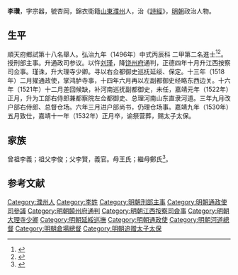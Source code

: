 {{明清人物信息框
| 姓名 = 李瓚
| 原名 =
| 圖片名稱= 
| 圖片大小 =
| 圖片說明 = 
| 最高職務 = 总督仓场户部尚书
| 國家 = 大明 
| 爵位 =
| 籍貫 = [[山東|山東]][[濮州|濮州]]人
| 族裔 = 
| 字號 = 
| 諡號 =
| 出生日期 = 閏十一月十八日
| 出生地點 =
| 逝世日期 = 嘉靖十一年正月
| 逝世地點 =
| 墓葬 =
| 配偶 = 趙氏
| 親屬 = 子[[李廷相|李廷相]]，进士。李廷柱
| 出身 =
* 弘治九年丙辰科進士出身
| 經歷 =
| 著作 =  
}}
'''李瓚'''{{BD|1460年||1532年||}}，字宗器，號杏岡，錦衣衛籍[[山東|山東]][[濮州|濮州]]人，治《[[詩經|詩經]]》，[[明朝|明朝]]政治人物。

== 生平 ==
順天府鄉試第十八名舉人。弘治九年（1496年）中式丙辰科<!---會試第四十六名--->二甲第二名進士<ref>{{Cite book|title=《[[皇明贡举考|皇明贡举考]]》卷五|last=（明）[[张朝瑞|张朝瑞]]|first=|publisher=《续修四库全书》史部第828册|year=|isbn=|location=|pages=}}</ref><ref>{{Cite book|title=贡举志五种 上|last=鲁小俊，江俊伟著|first=|publisher=武汉：武汉大学出版社|year=2009|isbn=978-7-307-07043-1|location=|pages=}}</ref>。授刑部主事。升通政司参议。以忤[[刘瑾|刘瑾]]，降[[饶州府|饶州府]]通判，正德四年十月升江西按察司佥事。瑾诛，升大理寺少卿。寻以右佥都御史巡抚延绥、保定。十三年（1518年）二月擢通政使，掌鸿胪寺事，十四年六月再以左副都御史经略东西边关。十六年（1521年）十二月差回候缺，补河南巡抚副都御史，未任，嘉靖元年（1522年）正月，升为工部右侍郎兼都察院左佥都御史、总理河南山东直隶河道。三年九月改户部右侍郎、总督仓场。六年三月进户部尚书，仍理仓场事。嘉靖九年（1530年）五月致仕，嘉靖十一年（1532年）正月卒，谕祭营葬，赐太子太保。

== 家族 ==
曾祖李義；祖父李俊；父李賢，義官。母王氏；繼母鄭氏<ref>{{Cite book|title=天一阁藏明代科举录选刊 登科录 点校本|last=龚延明主编|first=|publisher=宁波出版社|year=2016|isbn=978-7-5526-2320-8|location=宁波|pages=|quote=《明代登科錄彙編》之《弘治九年進士登科錄》}}</ref>。

==参考文献==
{{reflist}}

{{弘治九年丙辰科殿試金榜}}
{{DEFAULTSORT:}}
[[Category:濮州人|Category:濮州人]]
[[Category:李姓|Category:李姓]]
[[Category:明朝刑部主事|Category:明朝刑部主事]]
[[Category:明朝通政使司參議|Category:明朝通政使司參議]]
[[Category:明朝饒州府通判|Category:明朝饒州府通判]]
[[Category:明朝江西按察司僉事|Category:明朝江西按察司僉事]]
[[Category:明朝大理寺少卿|Category:明朝大理寺少卿]]
[[Category:明朝延綏巡撫|Category:明朝延綏巡撫]]
[[Category:明朝通政使|Category:明朝通政使]]
[[Category:明朝河道總督|Category:明朝河道總督]]
[[Category:明朝倉場總督|Category:明朝倉場總督]]
[[Category:明朝追赠太子太保|Category:明朝追赠太子太保]]